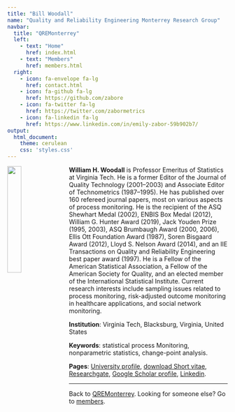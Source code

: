 ```yaml
---
title: "Bill Woodall"
name: "Quality and Reliability Engineering Monterrey Research Group"
navbar:
  title: "QREMonterrey"
  left:
    - text: "Home"
      href: index.html
    - text: "Members"
      href: members.html
  right:
    - icon: fa-envelope fa-lg
      href: contact.html
    - icon: fa-github fa-lg
      href: https://github.com/zabore
    - icon: fa-twitter fa-lg
      href: https://twitter.com/zabormetrics
    - icon: fa-linkedin fa-lg
      href: https://www.linkedin.com/in/emily-zabor-59b902b7/
output:
  html_document:
    theme: cerulean
    css: 'styles.css'
---
```


<style>

/* By default, make all images center-aligned, and 25% of the width 
of the screen in size */
img
{
    display:block; 
    float:none; 
    margin-left:auto;
    margin-right:auto;
    width:25%;
}

/* Create a CSS class to style images to left-align, or "float left" */
.leftAlign
{
    display:inline-block;
    float:left;
    /* provide a 15 pixel gap between the image and the text to its right */
    margin-right:15px; 
}

/* Create a CSS class to style images to right-align, or "float right" */
.rightAlign
{
    display:inline-block;
    float:right;
    /* provide a 15 pixel gap between the image and the text to its left */
    margin-left:15px;
}

</style>

<img src="woodall-1-web.jpg" class="leftAlign">

**William H. Woodall** is Professor Emeritus of Statistics at Virginia Tech. He is a former Editor of the Journal of Quality Technology (2001–2003) and Associate Editor of Technometrics (1987–1995). He has published over 160 refereed journal papers, most on various aspects of process monitoring. He is the recipient of the ASQ Shewhart Medal (2002), ENBIS Box Medal (2012), William G. Hunter Award (2019), Jack Youden Prize (1995, 2003), ASQ Brumbaugh Award (2000, 2006), Ellis Ott Foundation Award (1987), Soren Bisgaard Award (2012), Lloyd S. Nelson Award (2014), and an IIE Transactions on Quality and Reliability Engineering best paper award (1997). He is a Fellow of the American Statistical Association, a Fellow of the American Society for Quality, and an elected member of the International Statistical Institute. Current research interests include sampling issues related to process monitoring, risk-adjusted outcome monitoring in healthcare applications, and social network monitoring.



**Institution**: Virginia Tech, Blacksburg, Virginia, United States

**Keywords**: statistical process Monitoring, nonparametric statistics, change-point analysis.

**Pages**: [University profile](https://www.stat.vt.edu/people/stat-faculty/woodall-bill.html), [download Short vitae](/billwoodall/Woodall short vitae 2020.pdf), [Researchgate](https://www.researchgate.net/profile/William_Woodall), [Google Scholar profile](https://scholar.google.com/citations?user=5y13-1EAAAAJ&hl=es), [Linkedin](https://www.linkedin.com/in/bill-woodall-b7b9172/).

***
Back to [QREMonterrey](../). Looking for someone else? Go to [members](../members.html).
